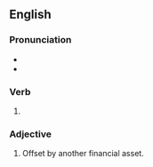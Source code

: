 ==English==

===Pronunciation===
* {{IPA|en|/hɛd͡ʒd/}}
* {{rhymes|en|ɛdʒd|s=1}}

===Verb===
{{head|en|verb form}}

# {{en-past of|hedge}}

===Adjective===
{{en-adj|?}}

# {{lb|en|finance}} Offset by another financial asset.